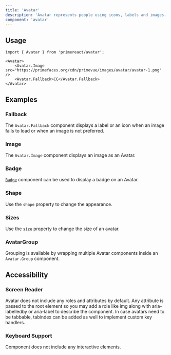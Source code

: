 ```yaml
---
title: 'Avatar'
description: 'Avatar represents people using icons, labels and images.'
component: 'avatar'
---
```


## Usage

```tsx
import { Avatar } from 'primereact/avatar';
```

```tsx
<Avatar>
    <Avatar.Image src="https://primefaces.org/cdn/primevue/images/avatar/avatar-1.png" />
    <Avatar.Fallback>CC</Avatar.Fallback>
</Avatar>
```

## Examples

### Fallback

The `Avatar.Fallback` component displays a label or an icon when an image fails to load or when an image is not preferred.

<DocComponentViewer name="avatar:fallback-demo" />

### Image

The `Avatar.Image` component displays an image as an Avatar.

<DocComponentViewer name="avatar:image-demo" />

### Badge

[`Badge`](/docs/components/badge) component can be used to display a badge on an Avatar.

<DocComponentViewer name="avatar:badge-demo" />

### Shape

Use the `shape` property to change the appearance.

<DocComponentViewer name="avatar:shape-demo" />

### Sizes

Use the `size` property to change the size of an avatar.

<DocComponentViewer name="avatar:size-demo" />

### AvatarGroup

Grouping is available by wrapping multiple Avatar components inside an `Avatar.Group` component.

<DocComponentViewer name="avatar:group-demo" />

## Accessibility

### Screen Reader

Avatar does not include any roles and attributes by default. Any attribute is passed to the root element so you may add a role like img along with aria-labelledby or aria-label to describe the component. In case avatars need to be tabbable, tabindex can be added as well to implement custom key handlers.

### Keyboard Support

Component does not include any interactive elements.
